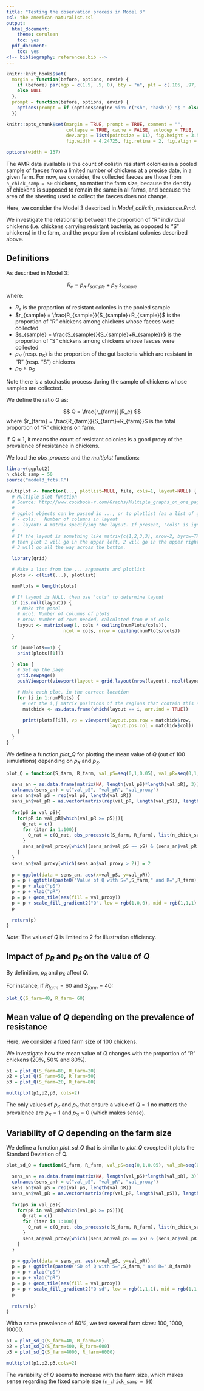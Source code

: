 ```yaml
---
title: "Testing the observation process in Model 3"
csl: the-american-naturalist.csl
output:
  html_document:
    theme: cerulean
    toc: yes
  pdf_document:
    toc: yes
<!-- bibliography: references.bib -->
---
```


<!--
IMAGES:
Insert them with: ![alt text](image.png)
You can also resize them if needed: convert image.png -resize 50% image.png
If you want to center the image, go through HTML code:
<div style="text-align:center"><img src ="image.png"/></div>

REFERENCES:
For references: Put all the bibTeX references in the file "references.bib"
in the current folder and cite the references as @key or [@key] in the text.
Uncomment the bibliography field in the above header and put a "References"
title wherever you want to display the reference list.
-->

<style type="text/css">
.main-container {
  max-width: 1370px;
  margin-left: auto;
  margin-right: auto;
}
</style>

```r
knitr::knit_hooks$set(
  margin = function(before, options, envir) {
    if (before) par(mgp = c(1.5, .5, 0), bty = "n", plt = c(.105, .97, .13, .97))
    else NULL
  },
  prompt = function(before, options, envir) {
    options(prompt = if (options$engine %in% c("sh", "bash")) "$ " else "> ")
  })

knitr::opts_chunk$set(margin = TRUE, prompt = TRUE, comment = "",
                      collapse = TRUE, cache = FALSE, autodep = TRUE,
                      dev.args = list(pointsize = 11), fig.height = 3.5,
                      fig.width = 4.24725, fig.retina = 2, fig.align = "center")

options(width = 137)
```

The AMR data available is the count of colistin resistant colonies in a pooled sample of faeces from a limited number of chickens at a precise date, in a given farm. For now, we consider, the collected faeces are those from  `n_chick_samp = 50` chickens, no matter the farm size, because the density of chickens is supposed to remain the same in all farms, and because the area of the sheeting used to collect the faeces does not change.

Here, we consider the Model 3 described in *Model_colistin_resistance.Rmd*.

We investigate the relationship between the proportion of "R" individual chickens (i.e. chickens carrying resistant bacteria, as opposed to "S" chickens) in the farm, and the proportion of resistant colonies described above.

## Definitions

As described in Model 3:

$$R_e = p_R.r_{sample} + p_S.s_{sample}$$
where:

* $R_e$ is the proportion of resistant colonies in the pooled sample
* $r_{sample} = \frac{R_{sample}}{S_{sample}+R_{sample}}$ is the proportion of "R" chickens among chickens whose faeces were collected
* $s_{sample} = \frac{S_{sample}}{S_{sample}+R_{sample}}$ is the proportion of "S" chickens among chickens whose faeces were collected
* $p_R$ (resp. $p_S$) is the proportion of the gut bacteria which are resistant in "R" (resp. "S") chickens
* $p_R \geq p_S$

Note there is a stochastic process during the sample of chickens whose samples are collected.

We define the ratio $Q$ as:

$$ Q = \frac{r_{farm}}{R_e} $$
where $r_{farm} = \frac{R_{farm}}{S_{farm}+R_{farm}}$ is the total proportion of "R" chickens on farm.

If $Q \approx 1$, it means the count of resistant colonies is a good proxy of the prevalence of resistance in chickens.

We load the *obs_process* and the *multiplot* functions:

```r
library(ggplot2)
n_chick_samp = 50
source("model3_fcts.R")
```

```r
multiplot <- function(..., plotlist=NULL, file, cols=1, layout=NULL) {
  # Multiple plot function
  # Source: http://www.cookbook-r.com/Graphs/Multiple_graphs_on_one_page_(ggplot2)
  # 
  # ggplot objects can be passed in ..., or to plotlist (as a list of ggplot objects)
  # - cols:   Number of columns in layout
  # - layout: A matrix specifying the layout. If present, 'cols' is ignored.
  #
  # If the layout is something like matrix(c(1,2,3,3), nrow=2, byrow=TRUE),
  # then plot 1 will go in the upper left, 2 will go in the upper right, and
  # 3 will go all the way across the bottom.

  library(grid)

  # Make a list from the ... arguments and plotlist
  plots <- c(list(...), plotlist)

  numPlots = length(plots)

  # If layout is NULL, then use 'cols' to determine layout
  if (is.null(layout)) {
    # Make the panel
    # ncol: Number of columns of plots
    # nrow: Number of rows needed, calculated from # of cols
    layout <- matrix(seq(1, cols * ceiling(numPlots/cols)),
                     ncol = cols, nrow = ceiling(numPlots/cols))
  }

  if (numPlots==1) {
    print(plots[[1]])

  } else {
    # Set up the page
    grid.newpage()
    pushViewport(viewport(layout = grid.layout(nrow(layout), ncol(layout))))

    # Make each plot, in the correct location
    for (i in 1:numPlots) {
      # Get the i,j matrix positions of the regions that contain this subplot
      matchidx <- as.data.frame(which(layout == i, arr.ind = TRUE))

      print(plots[[i]], vp = viewport(layout.pos.row = matchidx$row,
                                      layout.pos.col = matchidx$col))
    }
  }
}
```

We define a function *plot_Q* for plotting the mean value of $Q$ (out of 100 simulations) depending on $p_R$ and $p_S$.

```r
plot_Q = function(S_farm, R_farm, val_pS=seq(0,1,0.05), val_pR=seq(0,1,0.05), n_chick_samp=50){

  sens_an = as.data.frame(matrix(NA, length(val_pS)*length(val_pR), 3))
  colnames(sens_an) = c("val_pS", "val_pR", "val_proxy")
  sens_an$val_pS = rep(val_pS, length(val_pR))
  sens_an$val_pR = as.vector(matrix(rep(val_pR, length(val_pS)), length(val_pS), length(val_pR), byrow=T))
  
  for(pS in val_pS){
    for(pR in val_pR[which(val_pR >= pS)]){
      Q_rat = c()
      for (iter in 1:100){
        Q_rat = c(Q_rat, obs_process(c(S_farm, R_farm), list(n_chick_samp, pS, pR)))
      }
      sens_an$val_proxy[which((sens_an$val_pS == pS) & (sens_an$val_pR == pR))] = (R_farm /(S_farm + R_farm))/mean(Q_rat)
    }
  }
  sens_an$val_proxy[which(sens_an$val_proxy > 2)] = 2
  
  p = ggplot(data = sens_an, aes(x=val_pS, y=val_pR))
  p = p + ggtitle(paste0("Value of Q with S=",S_farm," and R=",R_farm))
  p = p + xlab("pS")
  p = p + ylab("pR")
  p = p + geom_tile(aes(fill = val_proxy))
  p = p + scale_fill_gradient2("Q", low = rgb(1,0,0), mid = rgb(1,1,1), high = rgb(0,0,1), midpoint = 1, na.value = rgb(0,0,0))
  p
  
  return(p)
}
```
*Note*: The value of $Q$ is limited to 2 for illustration efficiency.

## Impact of $p_R$ and $p_S$ on the value of $Q$

By definition, $p_R$ and $p_S$ affect $Q$.

For instance, if $R_{farm} = 60$ and $S_{farm} = 40$:

```r
plot_Q(S_farm=40, R_farm= 60)
```

## Mean value of $Q$ depending on the prevalence of resistance

Here, we consider a fixed farm size of 100 chickens.

We investigate how the mean value of $Q$ changes with the proportion of "R" chickens (20%, 50% and 80%).

```r
p1 = plot_Q(S_farm=80, R_farm=20)
p2 = plot_Q(S_farm=50, R_farm=50)
p3 = plot_Q(S_farm=20, R_farm=80)

multiplot(p1,p2,p3, cols=2)

```

The only values of $p_R$ and $p_S$ that ensure a value of $Q \approx 1$ no matters the prevalence are $p_R = 1$ and $p_S = 0$ (which makes sense).

## Variability of $Q$ depending on the farm size

We define a function *plot_sd_Q* that is similar to *plot_Q* excepted it plots the Standard Deviation of Q.

```r
plot_sd_Q = function(S_farm, R_farm, val_pS=seq(0,1,0.05), val_pR=seq(0,1,0.05), n_chick_samp=50){

  sens_an = as.data.frame(matrix(NA, length(val_pS)*length(val_pR), 3))
  colnames(sens_an) = c("val_pS", "val_pR", "val_proxy")
  sens_an$val_pS = rep(val_pS, length(val_pR))
  sens_an$val_pR = as.vector(matrix(rep(val_pR, length(val_pS)), length(val_pS), length(val_pR), byrow=T))
  
  for(pS in val_pS){
    for(pR in val_pR[which(val_pR >= pS)]){
      Q_rat = c()
      for (iter in 1:100){
        Q_rat = c(Q_rat, obs_process(c(S_farm, R_farm), list(n_chick_samp, pS, pR)))
      }
      sens_an$val_proxy[which((sens_an$val_pS == pS) & (sens_an$val_pR == pR))] = sd(Q_rat)
    }
  }

  p = ggplot(data = sens_an, aes(x=val_pS, y=val_pR))
  p = p + ggtitle(paste0("SD of Q with S=",S_farm," and R=",R_farm))
  p = p + xlab("pS")
  p = p + ylab("pR")
  p = p + geom_tile(aes(fill = val_proxy))
  p = p + scale_fill_gradient2("Q sd", low = rgb(1,1,1), mid = rgb(1,1,0.5), midpoint = 0.03, na.value = rgb(0,0,0))
  p
  
  return(p)
}
```

With a same prevalence of 60%, we test several farm sizes: 100, 1000, 10000.

```r
p1 = plot_sd_Q(S_farm=40, R_farm=60)
p2 = plot_sd_Q(S_farm=400, R_farm=600)
p3 = plot_sd_Q(S_farm=4000, R_farm=6000)

multiplot(p1,p2,p3,cols=2)

```

The variability of $Q$ seems to increase with the farm size, which makes sense regarding the fixed sample size (`n_chick_samp = 50`)

